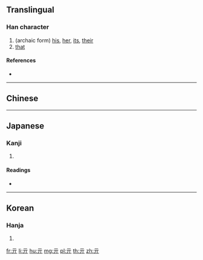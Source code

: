 {{also|其|元}}<!-- may be replaced by zh-forms -->
==Translingual==

===Han character===
{{Han char|rn=7|rad=二|as=02|sn=4|four=10221|canj=MML|ids=⿱一丌}}

# (archaic form) [[his]], [[her]], [[its]], [[their]]
# [[that]]

====References====
* {{Han ref|kx=0086.100|dkj=00256|dj=0178.030|hdz=10010.030|uh=4E93|ud=20115|bh=C951|bd=51537}}

----

==Chinese==
{{zh-see|其|v}}

----

==Japanese==

===Kanji===
{{ja-kanji|grade=|rs=二02}}

# {{defn|lang=ja|sort=二02}}

====Readings====
* {{ja-readings|on=[[き]] (ki)|kun=}}

----

==Korean==

===Hanja===
{{ko-hanja|hangeul=기|rv=gi|mr=ki}}

# {{defn|lang=ko|sort=二02}}

[[fr:亓]]
[[li:亓]]
[[hu:亓]]
[[mg:亓]]
[[pl:亓]]
[[th:亓]]
[[zh:亓]]